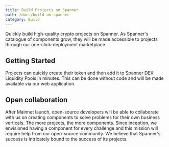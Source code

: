 ```yaml
---
title: Build Projects on Spanner
path: /docs/build-on-spanner
category: Build
---
```

Quickly build high-quality crypto projects on Spanner. As Spanner's catalogue of components grow, 
they will be made accessible to projects through our one-click-deployment marketplace. 

## Getting Started

Projects can quickly create their token and then add it to Spanner DEX Liquidity Pools in minutes.
This can be done without code and will be made available via our web application. 

## Open collaboration

After Mainnet launch, open-source developers will be able to collaborate with us on creating components 
to solve problems for their own business verticals. The more projects, the more components. 
Since inception, we envisioned having a component for every challenge and this mission will require help from our open-source community.
We believe that Spanner's success is intricately bound to the success of its projects. 
